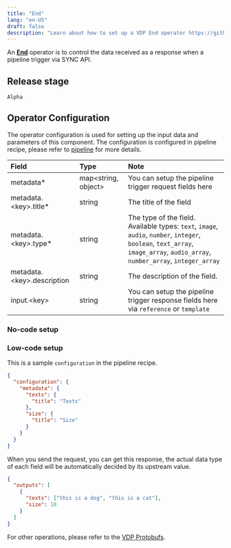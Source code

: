 ```yaml
---
title: "End"
lang: "en-US"
draft: false
description: "Learn about how to set up a VDP End operator https://github.com/instill-ai/vdp"
---
```


An [**End**](end) operator is to control the data received as a response when a pipeline trigger via SYNC API.

## Release stage

`Alpha`

## Operator Configuration

The operator configuration is used for setting up the input data and parameters of this component. The configuration is configured in pipeline recipe, please refer to [pipeline](/docs/vdp/core-concepts/pipeline) for more details.

| Field                        | Type                  | Note                                                                                                                                                                          |
| :--------------------------- | :-------------------- | :---------------------------------------------------------------------------------------------------------------------------------------------------------------------------- |
| metadata\*                   | map\<string, object\> | You can setup the pipeline trigger request fields here                                                                                                                        |
| metadata.\<key\>.title\*     | string                | The title of the field                                                                                                                                                        |
| metadata.\<key\>.type\*      | string                | The type of the field. Available types: `text`, `image`, `audio`, `number`, `integer`, `boolean`, `text_array`, `image_array`, `audio_array`, `number_array`, `integer_array` |
| metadata.\<key\>.description | string                | The description of the field.                                                                                                                                                 |
| input.\<key\>                | string                | You can setup the pipeline trigger response fields here via `reference` or `template`                                                                                         |

### No-code setup

### Low-code setup

This is a sample `configuration` in the pipeline recipe.

```json
{
  "configuration": {
    "metadata": {
      "texts": {
        "title": "Texts"
      },
      "size": {
        "title": "Size"
      }
    }
  }
}
```

When you send the request, you can get this response, the actual data type of each field will be automatically decided by its upstream value.

```json
{
  "outputs": [
    {
      "texts": ["this is a dog", "this is a cat"],
      "size": 10
    }
  ]
}
```

For other operations, please refer to the [VDP Protobufs](https://buf.build/instill-ai/protobufs).
